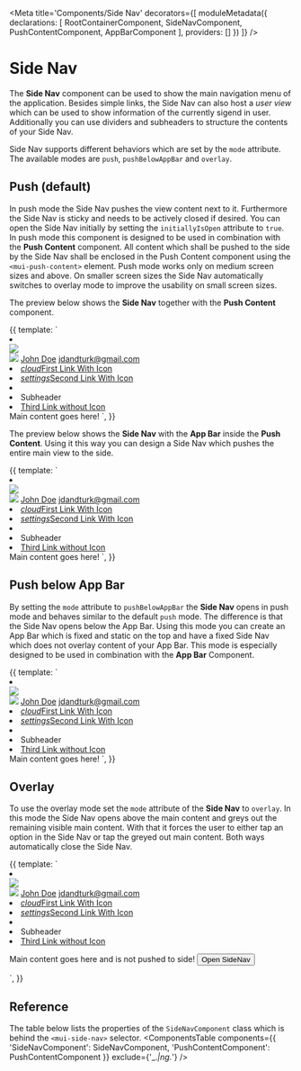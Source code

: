 


<Meta title='Components/Side Nav' decorators={[
  moduleMetadata({
    declarations: [
      RootContainerComponent,
      SideNavComponent,
      PushContentComponent,
      AppBarComponent
    ],
    providers: []
  })
]} />

# Side Nav
The **Side Nav** component can be used to show the main navigation menu of the application. Besides simple links, the Side Nav can also 
host a _user view_ which can be used to show information of the currently sigend in user. Additionally you can use dividers and subheaders
to structure the contents of your Side Nav.

Side Nav supports different behaviors which are set by the `mode` attribute. The available modes are `push`, `pushBelowAppBar` and `overlay`.

## Push (default)
In push mode the Side Nav pushes the view content next to it. Furthermore the Side Nav is sticky and needs to be actively closed 
if desired. You can open the Side Nav initially by setting the `initiallyIsOpen` attribute to `true`. In push mode this component is designed to
be used in combination with the **Push Content** component. All content which shall be pushed to the side by the Side Nav shall be enclosed
in the Push Content component using the `<mui-push-content>` element. Push mode works only on medium screen sizes and above. On smaller screen sizes the Side Nav automatically
switches to overlay mode to improve the usability on small screen sizes.

The preview below shows the **Side Nav** together with the **Push Content** component.

<Preview>
  <Story name='Push' height='350px'>{{
    template: `
      <mui-root-container>
        <mui-side-nav #sideNav initiallyIsOpen="true">
          <li>
            <div class="user-view">
              <div class="background">
                <img src="https://place-hold.it/300x176/999">
              </div>
              <a href="#user"><img class="circle" src="https://place-hold.it/64/393"></a>
              <a href="#name"><span class="white-text name">John Doe</span></a>
              <a href="#email"><span class="white-text email">jdandturk@gmail.com</span></a>
            </div>
          </li>
          <li><a href="#!" class="waves-effect"><i class="material-icons">cloud</i>First Link With Icon</a></li>
          <li><a href="#!" class="waves-effect"><i class="material-icons">settings</i>Second Link With Icon</a></li>
          <li><div class="divider"></div></li>
          <li><a class="subheader">Subheader</a></li>
          <li><a class="waves-effect" href="#!">Third Link without Icon</a></li>
        </mui-side-nav>
        <mui-push-content>Main content goes here!</mui-push-content>
      </mui-root-container>`,
  }}
  </Story>
</Preview>

The preview below shows the **Side Nav** with the **App Bar** inside the **Push Content**. Using it this way you can design a Side Nav
which pushes the entire main view to the side.

<Preview>
  <Story name='Push next to App Bar' height='350px'>{{
    template: `
      <mui-root-container>
        <mui-side-nav #sideNav initiallyIsOpen="true">
          <li>
            <div class="user-view">
              <div class="background">
                <img src="https://place-hold.it/300x176/999">
              </div>
              <a href="#user"><img class="circle" src="https://place-hold.it/64/393"></a>
              <a href="#name"><span class="white-text name">John Doe</span></a>
              <a href="#email"><span class="white-text email">jdandturk@gmail.com</span></a>
            </div>
          </li>
          <li><a href="#!" class="waves-effect"><i class="material-icons">cloud</i>First Link With Icon</a></li>
          <li><a href="#!" class="waves-effect"><i class="material-icons">settings</i>Second Link With Icon</a></li>
          <li><div class="divider"></div></li>
          <li><a class="subheader">Subheader</a></li>
          <li><a class="waves-effect" href="#!">Third Link without Icon</a></li>
        </mui-side-nav>
        <mui-push-content>
          <mui-app-bar (mainMenuTap)="sideNav.toggle()"></mui-app-bar>
          Main content goes here!
        </mui-push-content>
      </mui-root-container>`,
  }}
  </Story>
</Preview>

## Push below App Bar
By setting the `mode` attribute to `pushBelowAppBar` the **Side Nav** opens in push mode and behaves similar to the default `push`
mode. The difference is that the Side Nav opens below the App Bar. Using this mode you can create an App Bar which is fixed and 
static on the top and have a fixed Side Nav which does not overlay content of your App Bar. This mode is especially designed to 
be used in combination with the **App Bar** Component.

<Preview>
  <Story name='Push below App Bar' height='350px'>{{
    template: `
      <mui-root-container>
        <mui-app-bar (mainMenuTap)="sideNav.toggle()"></mui-app-bar>
        <mui-side-nav #sideNav mode="pushBelowAppBar" initiallyIsOpen="true">
          <li>
            <div class="user-view">
              <div class="background">
                <img src="https://place-hold.it/300x176/999">
              </div>
              <a href="#user"><img class="circle" src="https://place-hold.it/64/393"></a>
              <a href="#name"><span class="white-text name">John Doe</span></a>
              <a href="#email"><span class="white-text email">jdandturk@gmail.com</span></a>
            </div>
          </li>
          <li><a href="#!" class="waves-effect"><i class="material-icons">cloud</i>First Link With Icon</a></li>
          <li><a href="#!" class="waves-effect"><i class="material-icons">settings</i>Second Link With Icon</a></li>
          <li><div class="divider"></div></li>
          <li><a class="subheader">Subheader</a></li>
          <li><a class="waves-effect" href="#!">Third Link without Icon</a></li>
        </mui-side-nav>
        <mui-push-content>Main content goes here!</mui-push-content>
      </mui-root-container>`,
  }}
  </Story>
</Preview>

## Overlay
To use the overlay mode set the `mode` attribute of the **Side Nav** to `overlay`. In this mode the Side Nav opens above the 
main content and greys out the remaining visible main content. With that it forces the user to either tap an option in the 
Side Nav or tap the greyed out main content. Both ways automatically close the Side Nav. 

<Preview>
  <Story name='Overlay' height='350px'>{{
    template: `
      <mui-root-container>
        <mui-side-nav #sideNav mode="overlay" initiallyIsOpen="true">
          <li>
            <div class="user-view">
              <div class="background">
                <img src="https://place-hold.it/300x176/999">
              </div>
              <a href="#user"><img class="circle" src="https://place-hold.it/64/393"></a>
              <a href="#name"><span class="white-text name">John Doe</span></a>
              <a href="#email"><span class="white-text email">jdandturk@gmail.com</span></a>
            </div>
          </li>
          <li><a href="#!" class="waves-effect"><i class="material-icons">cloud</i>First Link With Icon</a></li>
          <li><a href="#!" class="waves-effect"><i class="material-icons">settings</i>Second Link With Icon</a></li>
          <li><div class="divider"></div></li>
          <li><a class="subheader">Subheader</a></li>
          <li><a class="waves-effect" href="#!">Third Link without Icon</a></li>
        </mui-side-nav>
        <p>
          Main content goes here and is not pushed to side! 
          <button class="btn" (click)="sideNav.open()">Open SideNav</button>
        </p>
      </mui-root-container>`,
  }}
  </Story>
</Preview>

## Reference
The table below lists the properties of the `SideNavComponent` class which is behind the `<mui-side-nav>` selector.
<ComponentsTable components={{
  'SideNavComponent': SideNavComponent,
  'PushContentComponent': PushContentComponent }} 
  exclude={'_.*|ng.*'} 
/>